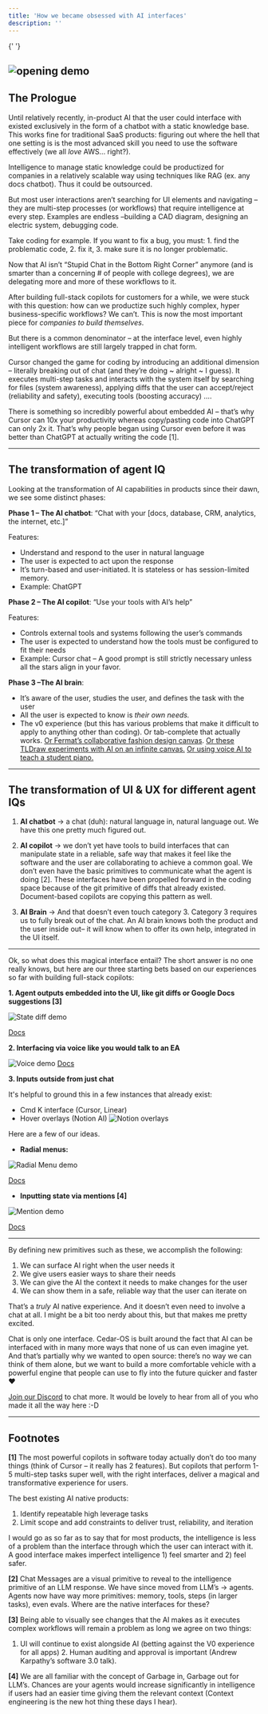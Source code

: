 ```yaml
---
title: 'How we became obsessed with AI interfaces'
description: ''
---
```


{' '}

<img
	src='https://vrhlhwfhghqbpdpfnpdq.supabase.co/storage/v1/object/public/logos//document_final.gif'
	alt='opening demo'
/>
---

## The Prologue

Until relatively recently, in-product AI that the user could interface with existed exclusively in the form of a chatbot with a static knowledge base. This works fine for traditional SaaS products: figuring out where the hell that one setting is is the most advanced skill you need to use the software effectively (we all _love_ AWS… right?).

Intelligence to manage static knowledge could be productized for companies in a relatively scalable way using techniques like RAG (ex. any docs chatbot). Thus it could be outsourced.

But most user interactions aren’t searching for UI elements and navigating – they are multi-step processes (or workflows) that require intelligence at every step. Examples are endless –building a CAD diagram, designing an electric system, debugging code.

Take coding for example. If you want to fix a bug, you must: 1. find the problematic code, 2. fix it, 3. make sure it is no longer problematic.

Now that AI isn’t “Stupid Chat in the Bottom Right Corner” anymore (and is smarter than a concerning # of people with college degrees), we are delegating more and more of these workflows to it.

After building full-stack copilots for customers for a while, we were stuck with this question: how can we productize such highly complex, hyper business-specific workflows? We can’t. This is now the most important piece for _companies to build themselves_.

But there is a common denominator – at the interface level, even highly intelligent workflows are still largely trapped in chat form.

Cursor changed the game for coding by introducing an additional dimension – literally breaking out of chat (and they’re doing ~ alright ~ I guess). It executes multi-step tasks and interacts with the system itself by searching for files (system awareness), applying diffs that the user can accept/reject (reliability and safety), executing tools (boosting accuracy) ….

There is something so incredibly powerful about embedded AI – that’s why Cursor can 10x your productivity whereas copy/pasting code into ChatGPT can only 2x it. That’s why people began using Cursor even before it was better than ChatGPT at actually writing the code [1].

---

## The transformation of agent IQ

Looking at the transformation of AI capabilities in products since their dawn, we see some distinct phases:

**Phase 1 – The AI chatbot**: “Chat with your [docs, database, CRM, analytics, the internet, etc.]”

Features:

- Understand and respond to the user in natural language
- The user is expected to act upon the response
- It’s turn-based and user-initiated. It is stateless or has session-limited memory.
- Example: ChatGPT

**Phase 2 – The AI copilot**: “Use your tools with AI’s help”

Features:

- Controls external tools and systems following the user’s commands
- The user is expected to understand how the tools must be configured to fit their needs
- Example: Cursor chat – A good prompt is still strictly necessary unless all the stars align in your favor.

**Phase 3 –The AI brain**:

- It’s aware of the user, studies the user, and defines the task with the user
- All the user is expected to know is _their own needs._
- The v0 experience (but this has various problems that make it difficult to apply to anything other than coding). Or tab-complete that actually works. [Or Fermat’s collaborative fashion design canvas](https://liveblocks.io/blog/how-fermat-enabled-real-time-collaboration-in-their-ai-powered-whiteboard). [Or these TLDraw experiments with AI on an infinite canvas.](https://www.youtube.com/watch?v=1C2TdPkj6aQ&t=241s) [Or using voice AI to teach a student piano.](https://link.springer.com/chapter/10.1007/978-3-031-97254-6_18)

---

## The transformation of UI & UX for different agent IQs

1. **AI chatbot** → a chat (duh): natural language in, natural language out. We have this one pretty much figured out.

2. **AI copilot** → we don’t yet have tools to build interfaces that can manipulate state in a reliable, safe way that makes it feel like the software and the user are collaborating to achieve a common goal. We don’t even have the basic primitives to communicate what the agent is doing [2]. These interfaces have been propelled forward in the coding space because of the git primitive of diffs that already existed. Document-based copilots are copying this pattern as well.

3. **AI Brain** → And that doesn’t even touch category 3. Category 3 requires us to fully break out of the chat. An AI brain knows both the product and the user inside out– it will know when to offer its own help, integrated in the UI itself.

---

Ok, so what does this magical interface entail? The short answer is no one really knows, but here are our three starting bets based on our experiences so far with building full-stack copilots:

**1. Agent outputs embedded into the UI, like git diffs or Google Docs suggestions [3]**

<img
	src='https://vrhlhwfhghqbpdpfnpdq.supabase.co/storage/v1/object/public/logos//frontend_demo.gif'
	alt='State diff demo'
/>

[Docs](/state-access/diff-history-manager)

**2. Interfacing via voice like you would talk to an EA**

<img
	src='https://vrhlhwfhghqbpdpfnpdq.supabase.co/storage/v1/object/public/logos//voice_final.gif'
	alt='Voice demo'
/>
[Docs](/voice/voice-integration)

**3. Inputs outside from just chat**

It's helpful to ground this in a few instances that already exist:

- Cmd K interface (Cursor, Linear)
- Hover overlays (Notion AI)
  <img
  	src='https://vrhlhwfhghqbpdpfnpdq.supabase.co/storage/v1/object/public/logos//notion%20AI.png'
  	alt='Notion overlays'
  />

Here are a few of our ideas.

- **Radial menus:**

<img
	src='https://vrhlhwfhghqbpdpfnpdq.supabase.co/storage/v1/object/public/logos//radial_menu_final.gif'
	alt='Radial Menu demo'
/>

[Docs](/spells/spells)

- **Inputting state via mentions [4]**

<img
	src='https://vrhlhwfhghqbpdpfnpdq.supabase.co/storage/v1/object/public/logos//mention_final.gif'
	alt='Mention demo'
/>

[Docs](/agent-context/agent-context)

---

By defining new primitives such as these, we accomplish the following:

1. We can surface AI right when the user needs it
2. We give users easier ways to share their needs
3. We can give the AI the context it needs to make changes for the user
4. We can show them in a safe, reliable way that the user can iterate on

That’s a _truly_ AI native experience. And it doesn’t even need to involve a chat at all. I might be a bit too nerdy about this, but that makes me pretty excited.

Chat is only one interface. Cedar-OS is built around the fact that AI can be interfaced with in many more ways that none of us can even imagine yet. And that’s partially why we wanted to open source: there’s no way we can think of them alone, but we want to build a more comfortable vehicle with a powerful engine that people can use to fly into the future quicker and faster ❤️

[Join our Discord](https://discord.gg/4AWawRjNdZ) to chat more. It would be lovely to hear from all of you who made it all the way here :-D

---

## Footnotes

<a id='1'></a>**[1]** The most powerful copilots in software today actually don’t
do too many things (think of Cursor – it really has 2 features). But copilots that
perform 1-5 multi-step tasks super well, with the right interfaces, deliver a magical
and transformative experience for users.

The best existing AI native products:

1. Identify repeatable high leverage tasks
2. Limit scope and add constraints to deliver trust, reliability, and iteration

I would go as so far as to say that for most products, the intelligence is less of a problem than the interface through which the user can interact with it. A good interface makes imperfect intelligence 1) feel smarter and 2) feel safer.

<a id='2'></a>**[2]** Chat Messages are a visual primitive to reveal to the intelligence
primitive of an LLM response. We have since moved from LLM’s → agents. Agents now
have way more primitives: memory, tools, steps (in larger tasks), even evals. Where
are the native interfaces for these?

<a id='3'></a>**[3]** Being able to visually see changes that the AI makes as it
executes complex workflows will remain a problem as long we agree on two things:
1. UI will continue to exist alongside AI (betting against the V0 experience for
all apps) 2. Human auditing and approval is important (Andrew Karpathy’s software
3.0 talk).

**[4]** We are all familiar with the concept of Garbage in, Garbage out for LLM’s. Chances are your agents would increase significantly in intelligence if users had an easier time giving them the relevant context (Context engineering is the new hot thing these days I hear).
